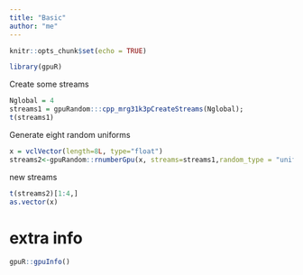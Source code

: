 ```yaml
---
title: "Basic"
author: "me"
---
```


<!--
%\VignetteEngine{knitr::knitr}
%\VignetteIndexEntry{Basic}
-->

```r
knitr::opts_chunk$set(echo = TRUE)
```


```r
library(gpuR)
```

Create some streams
```r
Nglobal = 4
streams1 = gpuRandom:::cpp_mrg31k3pCreateStreams(Nglobal);
t(streams1)
```

Generate eight random uniforms
```r
x = vclVector(length=8L, type="float")
streams2<-gpuRandom::rnumberGpu(x, streams=streams1,random_type = "uniform")
```

new streams
```r
t(streams2)[1:4,]
as.vector(x)
```




# extra info

```r
gpuR::gpuInfo()
```
